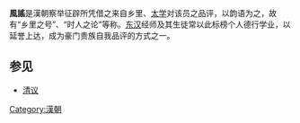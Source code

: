 {{正確性存疑}}
'''風謠'''是漢朝察举征辟所凭借之来自乡里、[[太学|太学]]对该员之品评，以韵语为之，故有“乡里之号”、“时人之论”等称。[[东汉|东汉]]经师及其生徒常以此标榜个人德行学业，以延誉上达，成为豪门贵族自我品评的方式之一。

== 参见 ==
*[[清议|清议]]

[[Category:漢朝|Category:漢朝]]
